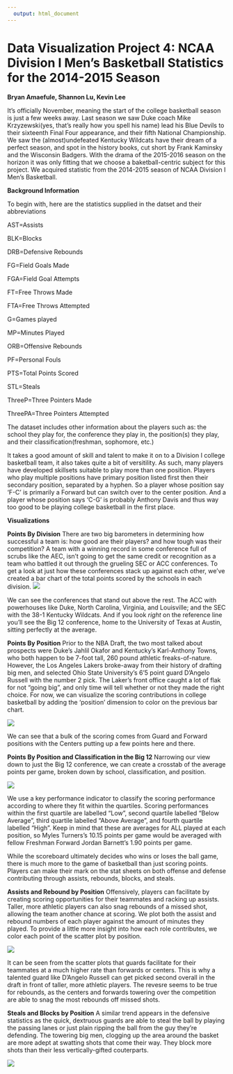 ```yaml
---
  output: html_document
---
```

  Data Visualization Project 4: NCAA Division I Men's Basketball Statistics for the 2014-2015 Season
===
  **Bryan Amaefule, Shannon Lu, Kevin Lee**
  
  It's officially November, meaning the start of the college basketball season is just a few weeks away. Last season we saw Duke coach Mike Krzyzewski(yes, that's really how you spell his name) lead his Blue Devils to their sixteenth Final Four appearance, and their fifth National Championship. We saw the (almost)undefeated Kentucky Wildcats have their dream of a perfect season, and spot in the history books, cut short by Frank Kaminsky and the Wisconsin Badgers. With the drama of the 2015-2016 season on the horizon it was only fitting that we choose a baketball-centric subject for this project. We acquired statistic from the 2014-2015 season of NCAA Division I Men's Basketball.

**Background Information** 

To begin with, here are the statistics supplied in the datset and their abbreviations
  
  AST=Assists 
  
  BLK=Blocks 
  
  DRB=Defensive Rebounds 
  
  FG=Field Goals Made 
  
  FGA=Field Goal Attempts  
  
  FT=Free Throws Made 
  
  FTA=Free Throws Attempted 
  
  G=Games played 
  
  MP=Minutes Played 
  
  ORB=Offensive Rebounds 
  
  PF=Personal Fouls 
  
  PTS=Total Points Scored 
  
  STL=Steals 
  
  ThreeP=Three Pointers Made 
  
  ThreePA=Three Pointers Attempted 
  
The dataset includes other information about the players such as: the school they play for, the conference they play in, the position(s) they play, and their classification(freshman, sophomore, etc.) 

It takes a good amount of skill and talent to make it on to a Division I college basketball team, it also takes quite a bit of versitility. As such, many players have developed skillsets suitable to play more than one position. Players who play multiple positions have primary position listed first then their secondary position, separated by a hyphen. So a player whose position say 'F-C' is primarily a Forward but can switch over to the center position. And a player whose position says 'C-G' is probably Anthony Davis and thus way too good to be playing college basketball in the first place.


**Visualizations** 

**Points By Division**
There are two big barometers in determining how successful a team is: how good are their players? and how tough was their competition? A team with a winning record in some conference full of scrubs like the AEC, isn't going to get the same credit or recognition as a team who battled it out through the grueling SEC or ACC conferences. To get a look at just how these conferences stack up against each other, we've created a bar chart of the total points scored by the schools in each division.
  ![](./pics/PointsByDivision.png)
  
We can see the conferences that stand out above the rest. The ACC with powerhouses like Duke, North Carolina, Virginia, and Louisville; and the SEC with the 38-1 Kentucky Wildcats. And if you look *right* on the reference line you'll see the Big 12 conference, home to the University of Texas at Austin, sitting perfectly at the average. 

**Points By Position**
Prior to the NBA Draft, the two most talked about prospects were Duke's Jahlil Okafor and Kentucky's Karl-Anthony Towns, who both happen to be 7-foot tall, 260 pound athletic freaks-of-nature. However, the Los Angeles Lakers broke-away from their history of drafting big men, and selected Ohio State University's 6'5 point guard D'Angelo Russell with the number 2 pick. The Laker's front office caught a lot of flak for not "going big", and only time will tell whether or not they made the right choice. For now, we can visualize the scoring contributions in college basketball by adding the 'position' dimension to color on the previous bar chart. 

  ![](./pics/PointsByPosition.png)
  
We can see that a bulk of the scoring comes from Guard and Forward positions with the Centers putting up a few points here and there.  

**Points By Position and Classification in the Big 12**
Narrowing our view down to just the Big 12 conference, we can create a crosstab of the average points per game, broken down by school, classification, and position. 

  ![](./pics/Big12Crosstab.png) 
  
We use a key performance indicator to classify the scoring performance according to where they fit within the quartiles. Scoring performances within the first quartile are labelled "Low", second quartile labelled "Below Average", third quartile labelled "Above Average", and fourth quartile labelled "High". Keep in mind that these are averages for ALL played at each position, so Myles Turners's 10.15 points per game would be averaged with fellow Freshman Forward Jordan Barnett's 1.90 points per game. 


While the scoreboard ultimately decides who wins or loses the ball game, there is much more to the game of basketball than just scoring points. Players can make their mark on the stat sheets on both offense and defense contributing through assists, rebounds, blocks, and steals.  

**Assists and Rebound by Position**
Offensively, players can facilitate by creating scoring opportunities for their teammates and racking up assists. Taller, more athletic players can also snag rebounds of a missed shot, allowing the team another chance at scoring. We plot both the assist and rebound numbers of each player against the amount of minutes they played. To provide a little more insight into how each role contributes, we color each point of the scatter plot by position.  

  ![](./pics/Assistsrebounds.png) 
  
It can be seen from the scatter plots that guards facilitate for their teammates at a much higher rate than forwards or centers. This is why a talented guard like D'Angelo Russell can get picked second overall in the draft in front of taller, more athletic players. The revesre seems to be true for rebounds, as the centers and forwards towering over the competition are able to snag the most rebounds off missed shots. 

**Steals and Blocks by Position**
A similar trend appears in the defensive statistics as the quick, dextruous guards are able to steal the ball by playing the passing lanes or just plain ripping the ball from the guy they're defending. The towering big men, clogging up the area around the basket are more adept at swatting shots that come their way. They block more shots than their less vertically-gifted couterparts. 

  ![](./pics/StealsBlocks.png)